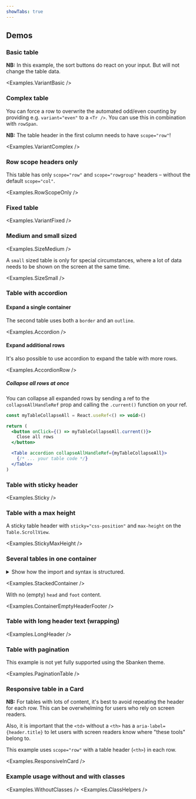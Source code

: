 ```yaml
---
showTabs: true
---
```



## Demos

### Basic table

**NB:** In this example, the sort buttons do react on your input. But will not change the table data.

<Examples.VariantBasic />

### Complex table

You can force a row to overwrite the automated odd/even counting by providing e.g. `variant="even"` to a `<Tr />`. You can use this in combination with `rowSpan`.

**NB:** The table header in the first column needs to have `scope="row"`!

<Examples.VariantComplex />

### Row scope headers only

This table has only `scope="row"` and `scope="rowgroup"` headers – without the default `scope="col"`.

<Examples.RowScopeOnly />

### Fixed table

<Examples.VariantFixed />

### Medium and small sized

<Examples.SizeMedium />

A `small` sized table is only for special circumstances, where a lot of data needs to be shown on the screen at the same time.

<Examples.SizeSmall />

### Table with accordion

#### Expand a single container

The second table uses both a `border` and an `outline`.

<Examples.Accordion />

#### Expand additional rows

It's also possible to use accordion to expand the table with more rows.

<Examples.AccordionRow />

##### Collapse all rows at once

You can collapse all expanded rows by sending a ref to the `collapseAllHandleRef` prop and calling the `.current()` function on your ref.

```jsx
const myTableCollapseAll = React.useRef<() => void>()

return (
  <button onClick={() => myTableCollapseAll.current()}>
    Close all rows
  </button>

  <Table accordion collapseAllHandleRef={myTableCollapseAll}>
    {/* ... your table code */}
  </Table>
)
```

### Table with sticky header

<Examples.Sticky />

### Table with a max height

A sticky table header with `sticky="css-position"` and `max-height` on the `Table.ScrollView`.

<Examples.StickyMaxHeight />

### Several tables in one container

<details>
  <summary className="dnb-p">
    Show how the import and syntax is structured.
  </summary>
  <Examples.InOneContainer />
</details>

<Examples.StackedContainer />

With no (empty) `head` and `foot` content.

<Examples.ContainerEmptyHeaderFooter />

### Table with long header text (wrapping)

<Examples.LongHeader />

### Table with pagination

<VisibilityByTheme visible="sbanken">
  This example is not yet fully supported using the Sbanken theme.
</VisibilityByTheme>

<Examples.PaginationTable />

### Responsive table in a Card

**NB:** For tables with lots of content, it's best to avoid repeating the header for each row. This can be overwhelming for users who rely on screen readers.

Also, it is important that the `<td>` without a `<th>` has a `aria-label={header.title}` to let users with screen readers know where "these tools" belong to.

This example uses `scope="row"` with a table header (`<th>`) in each row.

<Examples.ResponsiveInCard />

### Example usage without and with classes

<Examples.WithoutClasses />
<Examples.ClassHelpers />

<VisibleWhenVisualTest>
  <Examples.VariantCombinations />
</VisibleWhenVisualTest>
